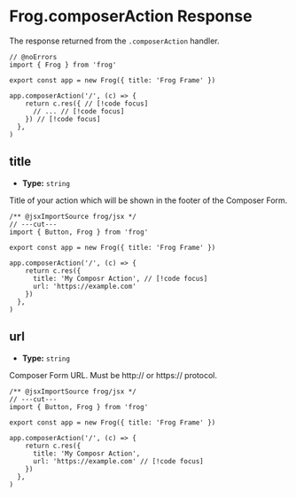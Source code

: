 # Frog.composerAction Response

The response returned from the `.composerAction` handler.

```tsx twoslash
// @noErrors
import { Frog } from 'frog'
 
export const app = new Frog({ title: 'Frog Frame' })

app.composerAction('/', (c) => {
    return c.res({ // [!code focus]
      // ... // [!code focus]
    }) // [!code focus]
  },
)
```

## title

- **Type:** `string`

Title of your action which will be shown in the footer of the Composer Form.

```tsx twoslash
/** @jsxImportSource frog/jsx */
// ---cut---
import { Button, Frog } from 'frog'
 
export const app = new Frog({ title: 'Frog Frame' })
 
app.composerAction('/', (c) => {
    return c.res({
      title: 'My Composr Action', // [!code focus]
      url: 'https://example.com'
    })
  },
)
```

## url

- **Type:** `string`

Composer Form URL. Must be http:// or https:// protocol.

```tsx twoslash
/** @jsxImportSource frog/jsx */
// ---cut---
import { Button, Frog } from 'frog'
 
export const app = new Frog({ title: 'Frog Frame' })
 
app.composerAction('/', (c) => {
    return c.res({
      title: 'My Composr Action',
      url: 'https://example.com' // [!code focus]
    })
  },
)
```
